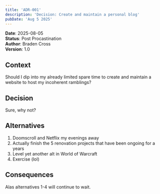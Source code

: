 ```yaml
---
title: 'ADR-001'
description: 'Decision: Create and maintain a personal blog'
pubDate: 'Aug 5 2025'
---
```


**Date**: 2025-08-05  
**Status**: Post Procastination  
**Author**: Braden Cross  
**Version**: 1.0  

## Context

Should I dip into my already limited spare time to create and maintain a website to host my
incoherent ramblings? 

## Decision
Sure, why not?

## Alternatives

1. Doomscroll and Netflix my evenings away
2. Actually finish the 5 renovation projects that have been ongoing for a years
3. Level yet another alt in World of Warcraft
4. Exercise (lol)

## Consequences
Alas alternatives 1-4 will continue to wait.